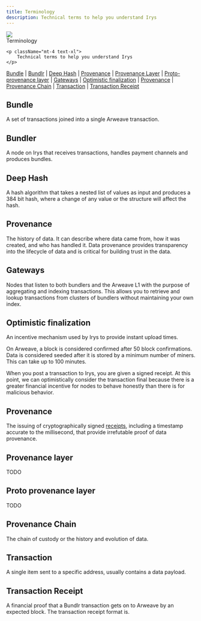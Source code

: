```yaml
---
title: Terminology
description: Technical terms to help you understand Irys
---
```



<div className="flex flex-col mt-5">
	<div className="flex items-end">
    	<img src="https://bundlr.network/new/assets/home/data-donuts.webp" className="w-[150px] " />
    	<div className="ml-5"><Heading level={1}>Terminology</Heading></div>
    </div>

    <p className="mt-4 text-xl">
    	Technical terms to help you understand Irys
    </p>

</div>

[Bundle](/terminology#bundle) | [Bundlr](/terminology#bundler) | [Deep Hash](/terminology#deep-hash) | [Provenance](/terminology#provenance) | [Provenance Layer](/terminology#provenance-layer) | [Proto-provenance layer](/terminology#proto-provenance-layer) | [Gateways](/terminology#gateways) | [Optimistic finalization](/terminology#optimistic-finalization) | [Provenance](/terminology#provenance) | [Provenance Chain](/terminology#provenance-chain) | [Transaction](/terminology#transaction) | [Transaction Receipt](/terminology#transaction-receipt)

## Bundle

A set of transactions joined into a single Arweave transaction.

## Bundler

A node on Irys that receives transactions, handles payment channels and produces bundles.

## Deep Hash

A hash algorithm that takes a nested list of values as input and produces a 384 bit hash, where a change of any value or the structure will affect the hash.

## Provenance

The history of data. It can describe where data came from, how it was created, and who has handled it. Data provenance provides transparency into the lifecycle of data and is critical for building trust in the data.

## Gateways

Nodes that listen to both bundlers and the Arweave L1 with the purpose of aggregating and indexing transactions. This allows you to retrieve and lookup transactions from clusters of bundlers without maintaining your own index.

## Optimistic finalization

An incentive mechanism used by Irys to provide instant upload times.

On Arweave, a block is considered confirmed after 50 block confirmations. Data is considered seeded after it is stored by a minimum number of miners. This can take up to 100 minutes.

When you post a transaction to Irys, you are given a signed receipt. At this point, we can optimistically consider the transaction final because there is a greater financial incentive for nodes to behave honestly than there is for malicious behavior.

## Provenance

The issuing of cryptographically signed [receipts](/learn/receipts), including a timestamp accurate to the millisecond, that provide irrefutable proof of data provenance.

## Provenance layer

TODO

## Proto provenance layer

TODO

## Provenance Chain

The chain of custody or the history and evolution of data.

## Transaction

A single item sent to a specific address, usually contains a data payload.

## Transaction Receipt

A financial proof that a Bundlr transaction gets on to Arweave by an expected block.
The transaction receipt format is.
